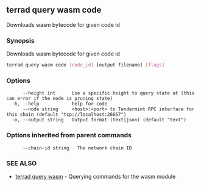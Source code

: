 ## terrad query wasm code

Downloads wasm bytecode for given code id

### Synopsis

Downloads wasm bytecode for given code id

```sh Terrad
terrad query wasm code [code_id] [output filename] [flags]
```

### Options

```
      --height int      Use a specific height to query state at (this can error if the node is pruning state)
  -h, --help            help for code
      --node string     <host>:<port> to Tendermint RPC interface for this chain (default "tcp://localhost:26657")
  -o, --output string   Output format (text|json) (default "text")
```

### Options inherited from parent commands

```
      --chain-id string   The network chain ID
```

### SEE ALSO

* [terrad query wasm](terrad_query_wasm.md)	 - Querying commands for the wasm module


